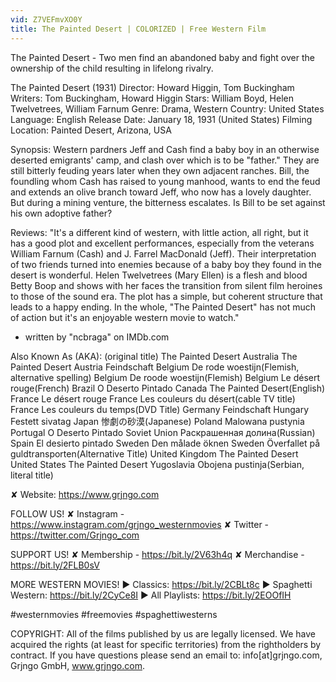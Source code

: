 ```yaml
---
vid: Z7VEFmvXO0Y
title: The Painted Desert | COLORIZED | Free Western Film
---
```


The Painted Desert - Two men find an abandoned baby and fight over the ownership of the child resulting in lifelong rivalry.

The Painted Desert (1931)
Director: Howard Higgin, Tom Buckingham
Writers: Tom Buckingham, Howard Higgin
Stars: William Boyd, Helen Twelvetrees, William Farnum
Genre: Drama, Western
Country: United States
Language: English
Release Date: January 18, 1931 (United States)
Filming Location: Painted Desert, Arizona, USA

Synopsis:
Western pardners Jeff and Cash find a baby boy in an otherwise deserted emigrants' camp, and clash over which is to be "father." They are still bitterly feuding years later when they own adjacent ranches. Bill, the foundling whom Cash has raised to young manhood, wants to end the feud and extends an olive branch toward Jeff, who now has a lovely daughter. But during a mining venture, the bitterness escalates. Is Bill to be set against his own adoptive father?

Reviews:
"It's a different kind of western, with little action, all right, but it has a good plot and excellent performances, especially from the veterans William Farnum (Cash) and J. Farrel MacDonald (Jeff). Their interpretation of two friends turned into enemies because of a baby boy they found in the desert is wonderful. Helen Twelvetrees (Mary Ellen) is a flesh and blood Betty Boop and shows with her faces the transition from silent film heroines to those of the sound era. The plot has a simple, but coherent structure that leads to a happy ending. In the whole, "The Painted Desert" has not much of action but it's an enjoyable western movie to watch."
- written by "ncbraga" on IMDb.com

Also Known As (AKA):
(original title) The Painted Desert
Australia The Painted Desert
Austria Feindschaft
Belgium De rode woestijn(Flemish, alternative spelling)
Belgium De roode woestijn(Flemish)
Belgium Le désert rouge(French)
Brazil O Deserto Pintado
Canada The Painted Desert(English)
France Le désert rouge
France Les couleurs du désert(cable TV title)
France Les couleurs du temps(DVD Title)
Germany Feindschaft
Hungary Festett sivatag
Japan 惨劇の砂漠(Japanese)
Poland Malowana pustynia
Portugal O Deserto Pintado
Soviet Union Раскрашенная долина(Russian)
Spain El desierto pintado
Sweden Den målade öknen
Sweden Överfallet på guldtransporten(Alternative Title)
United Kingdom The Painted Desert
United States The Painted Desert
Yugoslavia Obojena pustinja(Serbian, literal title)

✘ Website: https://www.grjngo.com

FOLLOW US!
✘ Instagram - https://www.instagram.com/grjngo_westernmovies
✘ Twitter - https://twitter.com/Grjngo_com

SUPPORT US!
✘ Membership - https://bit.ly/2V63h4q
✘ Merchandise - https://bit.ly/2FLB0sV

MORE WESTERN MOVIES! 
► Classics: https://bit.ly/2CBLt8c 
► Spaghetti Western: https://bit.ly/2CyCe8I 
► All Playlists: https://bit.ly/2EOOfIH 

#westernmovies #freemovies #spaghettiwesterns

COPYRIGHT: All of the films published by us are legally licensed. We have acquired the rights (at least for specific territories) from the rightholders by contract. If you have questions please send an email to: info[at]grjngo.com, Grjngo GmbH, www.grjngo.com.